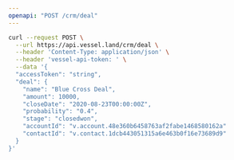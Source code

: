 ```yaml
---
openapi: "POST /crm/deal"
---
```


<RequestExample>

```bash Request
curl --request POST \
  --url https://api.vessel.land/crm/deal \
  --header 'Content-Type: application/json' \
  --header 'vessel-api-token: ' \
  --data '{
  "accessToken": "string",
  "deal": {
    "name": "Blue Cross Deal",
    "amount": 10000,
    "closeDate": "2020-08-23T00:00:00Z",
    "probability": "0.4",
    "stage": "closedwon",
    "accountId": "v.account.48e360b6458763af2fabe1468580162a"
    "contactId": "v.contact.1dcb443051315a6e463b0f16e73689d9"
  }
}'
```

</RequestExample>

